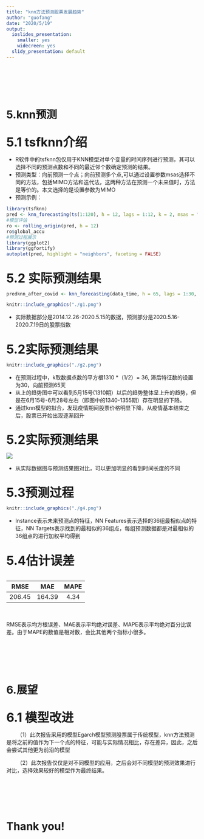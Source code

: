 ```yaml
---
title: "knn方法预测股票发展趋势"
author: "guofang"
date: "2020/5/19"
output:
  ioslides_presentation:
    smaller: yes
    widecreen: yes
  slidy_presentation: default
---
```


<br/>
<br/>
<br/>
<br/>

# 5.knn预测


##
<font size=6>
**5.1 tsfknn介绍 **
</font>

 - R软件中的tsfknn包仅用于KNN模型对单个变量的时间序列进行预测，其可以选择不同的预测点数和不同的最近邻个数确定预测的结果。
 - 预测类型：向前预测一个点；向前预测多个点,可以通过设置参数msas选择不同的方法，包括MIMO方法和迭代法，这两种方法在预测一个未来值时，方法是等价的。本文选择的是设置参数为MIMO
 - 预测示例：
```r
library(tsfknn)
pred <- knn_forecasting(ts(1:120), h = 12, lags = 1:12, k = 2, msas = "MIMO")
#模型评估
ro <- rolling_origin(pred, h = 12)
ro$global_accu
#预测过程展示
library(ggplot2)
library(ggfortify)
autoplot(pred, highlight = "neighbors", faceting = FALSE)
```

##
<font size=6>
**5.2 实际预测结果 **
</font>
```r
predknn_after_covid <- knn_forecasting(data_time, h = 65, lags = 1:30, k = 36, msas = "MIMO")
```

```r
knitr::include_graphics("./g1.png")
```


 - 实际数据部分是2014.12.26-2020.5.15的数据，预测部分是2020.5.16-2020.7.19日的股票指数
 
 
##
<font size=6>
**5.2实际预测结果**
</font>
```r
knitr::include_graphics("./g2.png")
```


 - 在预测过程中，k取数据点数的平方根1310 *（1/2）= 36, 滞后特征数的设置为30，向前预测65天
 - 从上的趋势图中可以看到5月15号(1310期）以后的趋势整体呈上升的趋势，但是在6月15号-6月28号左右（即图中的1340-1355期）存在明显的下降。
 - 通过knn模型的拟合，发现疫情期间股票价格明显下降，从疫情基本结束之后，股票已开始出现逐渐回升

 
##
<font size=6>
**5.2实际预测结果**
</font>
<div align=center>
![](g3.png)
</div>

 - 从实际数据图与预测结果图对比，可以更加明显的看到时间长度的不同
 
 
##
<font size=6>
**5.3预测过程**
</font>

```r
knitr::include_graphics("./g4.png")
```


 - Instance表示未来预测点的特征，NN Features表示选择的36组最相似点的特征，NN  Targets表示找到的最相似的36组点，每组预测数据都是对最相似的36组点的进行加权平均得到
 
##
<font size=6>
**5.4估计误差**
</font> 
<br/>
<br/>


|RMSE|MAE|MAPE|
|:-:|:-:|:-:|
|206.45|164.39|4.34|
<br/>

RMSE表示均方根误差、MAE表示平均绝对误差、MAPE表示平均绝对百分比误差。由于MAPE的数值是相对数，会比其他两个指标小很多。

<br/>
<br/>
<br/>
<br/>

# 6.展望

##
<font size=6>
**6.1 模型改进 **
</font>

&emsp;&emsp;（1）此次报告采用的模型Egarch模型预测股票属于传统模型，knn方法预测是将之前的值作为下一个点的特征，可能与实际情况相比，存在差异，因此，之后会尝试其他更为前沿的模型

&emsp;&emsp;（2）此次报告仅仅是对不同模型的应用，之后会对不同模型的预测效果进行对比，选择效果较好的模型作为最终结果。

<br/>
<br/>
<br/>
<br/>

# Thank you!

 